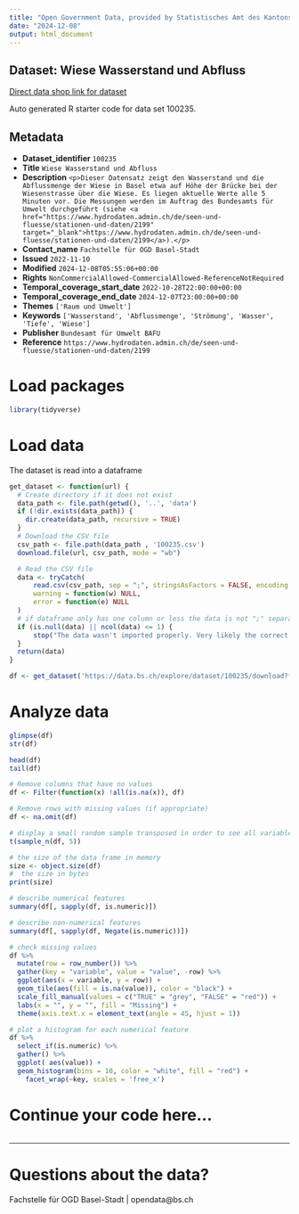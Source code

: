 ```yaml
---
title: "Open Government Data, provided by Statistisches Amt des Kantons Basel-Stadt - Fachstelle OGD"
date: "2024-12-08"
output: html_document
---
```


## Dataset: Wiese Wasserstand und Abfluss

[Direct data shop link for dataset](https://data.bs.ch/explore/dataset/100235)

Auto generated R starter code for data set 100235.

## Metadata

- **Dataset_identifier** `100235`
- **Title** `Wiese Wasserstand und Abfluss`
- **Description** `<p>Dieser Datensatz zeigt den Wasserstand und die Abflussmenge der Wiese in Basel etwa auf Höhe der Brücke bei der Wiesenstrasse über die Wiese. Es liegen aktuelle Werte alle 5 Minuten vor. Die Messungen werden im Auftrag des Bundesamts für Umwelt durchgeführt (siehe <a href="https://www.hydrodaten.admin.ch/de/seen-und-fluesse/stationen-und-daten/2199" target="_blank">https://www.hydrodaten.admin.ch/de/seen-und-fluesse/stationen-und-daten/2199</a>).</p>`
- **Contact_name** `Fachstelle für OGD Basel-Stadt`
- **Issued** `2022-11-10`
- **Modified** `2024-12-08T05:55:06+00:00`
- **Rights** `NonCommercialAllowed-CommercialAllowed-ReferenceNotRequired`
- **Temporal_coverage_start_date** `2022-10-28T22:00:00+00:00`
- **Temporal_coverage_end_date** `2024-12-07T23:00:00+00:00`
- **Themes** `['Raum und Umwelt']`
- **Keywords** `['Wasserstand', 'Abflussmenge', 'Strömung', 'Wasser', 'Tiefe', 'Wiese']`
- **Publisher** `Bundesamt für Umwelt BAFU`
- **Reference** `https://www.hydrodaten.admin.ch/de/seen-und-fluesse/stationen-und-daten/2199`


# Load packages

```r

library(tidyverse)
```

# Load data

The dataset is read into a dataframe

```r
get_dataset <- function(url) {
  # Create directory if it does not exist
  data_path <- file.path(getwd(), '..', 'data')
  if (!dir.exists(data_path)) {
    dir.create(data_path, recursive = TRUE)
  }
  # Download the CSV file
  csv_path <- file.path(data_path , '100235.csv')
  download.file(url, csv_path, mode = "wb")

  # Read the CSV file
  data <- tryCatch(
      read.csv(csv_path, sep = ";", stringsAsFactors = FALSE, encoding = "UTF-8"),
      warning = function(w) NULL,
      error = function(e) NULL
  )
  # if dataframe only has one column or less the data is not ";" separated
  if (is.null(data) || ncol(data) <= 1) {
      stop("The data wasn't imported properly. Very likely the correct separator couldn't be found.\nPlease check the dataset manually and adjust the code.")
  }
  return(data)
}
```

```r

df <- get_dataset('https://data.bs.ch/explore/dataset/100235/download?format=csv&timezone=Europe%2FZurich')

```

# Analyze data

```r

glimpse(df)
str(df)

head(df)
tail(df)

```

```r
# Remove columns that have no values
df <- Filter(function(x) !all(is.na(x)), df)

# Remove rows with missing values (if appropriate)
df <- na.omit(df)
```

```r
# display a small random sample transposed in order to see all variables
t(sample_n(df, 5))
```

```r
# the size of the data frame in memory
size <- object.size(df)
#  the size in bytes
print(size)
```

```r
# describe numerical features
summary(df[, sapply(df, is.numeric)])
```

```r
# describe non-numerical features
summary(df[, sapply(df, Negate(is.numeric))])
```

```r
# check missing values
df %>%
  mutate(row = row_number()) %>%
  gather(key = "variable", value = "value", -row) %>%
  ggplot(aes(x = variable, y = row)) +
  geom_tile(aes(fill = is.na(value)), color = "black") +
  scale_fill_manual(values = c("TRUE" = "grey", "FALSE" = "red")) +
  labs(x = "", y = "", fill = "Missing") +
  theme(axis.text.x = element_text(angle = 45, hjust = 1))
```

```r
# plot a histogram for each numerical feature
df %>%
  select_if(is.numeric) %>%
  gather() %>%
  ggplot( aes(value)) +
  geom_histogram(bins = 10, color = "white", fill = "red") +
    facet_wrap(~key, scales = 'free_x')
```

# Continue your code here...

```r

```
------------------------------------------------------------------------

# Questions about the data?

Fachstelle für OGD Basel-Stadt | opendata@bs.ch

